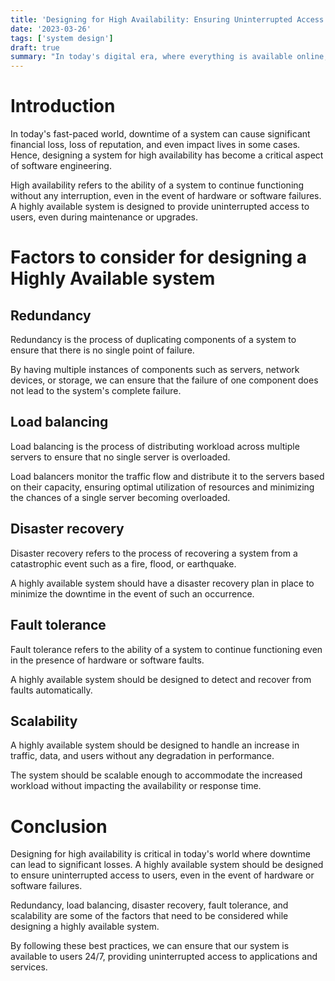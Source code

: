 ```yaml
---
title: 'Designing for High Availability: Ensuring Uninterrupted Access to Your System'
date: '2023-03-26'
tags: ['system design']
draft: true
summary: "In today's digital era, where everything is available online, it is imperative to design systems that ensure uninterrupted access to applications and services. The availability of a system is measured in terms of uptime, which refers to the amount of time that a system is operational without any interruption. In this article, we will explore the concept of high availability, its importance, and the factors that need to be considered while designing a highly available system."
---
```


# Introduction

In today's fast-paced world, downtime of a system can cause significant financial loss, loss of reputation, and even impact lives in some cases. Hence, designing a system for high availability has become a critical aspect of software engineering.

High availability refers to the ability of a system to continue functioning without any interruption, even in the event of hardware or software failures. A highly available system is designed to provide uninterrupted access to users, even during maintenance or upgrades.

# Factors to consider for designing a Highly Available system

## Redundancy

Redundancy is the process of duplicating components of a system to ensure that there is no single point of failure.

By having multiple instances of components such as servers, network devices, or storage, we can ensure that the failure of one component does not lead to the system's complete failure.

## Load balancing

Load balancing is the process of distributing workload across multiple servers to ensure that no single server is overloaded.

Load balancers monitor the traffic flow and distribute it to the servers based on their capacity, ensuring optimal utilization of resources and minimizing the chances of a single server becoming overloaded.

## Disaster recovery

Disaster recovery refers to the process of recovering a system from a catastrophic event such as a fire, flood, or earthquake.

A highly available system should have a disaster recovery plan in place to minimize the downtime in the event of such an occurrence.

## Fault tolerance

Fault tolerance refers to the ability of a system to continue functioning even in the presence of hardware or software faults.

A highly available system should be designed to detect and recover from faults automatically.

## Scalability

A highly available system should be designed to handle an increase in traffic, data, and users without any degradation in performance.

The system should be scalable enough to accommodate the increased workload without impacting the availability or response time.

# Conclusion

Designing for high availability is critical in today's world where downtime can lead to significant losses. A highly available system should be designed to ensure uninterrupted access to users, even in the event of hardware or software failures.

Redundancy, load balancing, disaster recovery, fault tolerance, and scalability are some of the factors that need to be considered while designing a highly available system.

By following these best practices, we can ensure that our system is available to users 24/7, providing uninterrupted access to applications and services.

